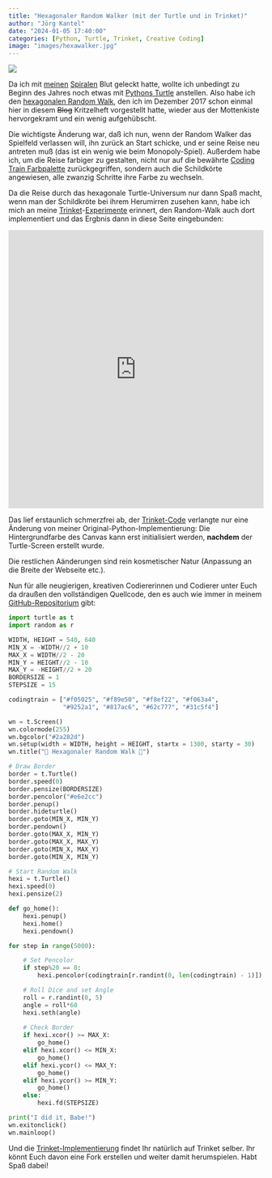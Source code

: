 ```yaml
---
title: "Hexagonaler Random Walker (mit der Turtle und in Trinket)"
author: "Jörg Kantel"
date: "2024-01-05 17:40:00"
categories: [Python, Turtle, Trinket, Creative Coding]
image: "images/hexawalker.jpg"
---
```


[![](images/hexawalker-b.jpg)](https://www.flickr.com/photos/schockwellenreiter/53441590727/)

Da ich mit [meinen](https://kantel.github.io/posts/2023122201_turtle_spirale/) [Spiralen](https://kantel.github.io/posts/2023122802_mehr_farben_mehr_ecken/) Blut geleckt hatte, wollte ich unbedingt zu Beginn des Jahres noch etwas mit [Pythons Turtle](http://cognitiones.kantel-chaos-team.de/programmierung/python/turtlepython.html) anstellen. Also habe ich den [hexagonalen Random Walk](http://blog.schockwellenreiter.de/2017/12/2017121304.html), den ich im Dezember 2017 schon einmal hier in diesem ~~Blog~~ Kritzelheft vorgestellt hatte, wieder aus der Mottenkiste hervorgekramt und ein wenig aufgehübscht.

Die wichtigste Änderung war, daß ich nun, wenn der Random Walker das Spielfeld verlassen will, ihn zurück an Start schicke, und er seine Reise neu antreten muß (das ist ein wenig wie beim Monopoly-Spiel). Außerdem habe ich, um die Reise farbiger zu gestalten, nicht nur auf die bewährte [Coding Train Farbpalette](http://cognitiones.kantel-chaos-team.de/multimedia/farbpaletten/codingtrainfarben.html) zurückgegriffen, sondern auch die Schildkörte angewiesen, alle zwanzig Schritte ihre Farbe zu wechseln.

Da die Reise durch das hexagonale Turtle-Universum nur dann Spaß macht, wenn man der Schildkröte bei ihrem Herumirren zusehen kann, habe ich mich an meine [Trinket](http://cognitiones.kantel-chaos-team.de/programmierung/python/trinket.html)-[Experimente](https://kantel.github.io/#category=Trinket) erinnert, den Random-Walk auch dort implementiert und das Ergbnis dann in diese Seite eingebunden:

<iframe src="https://trinket.io/embed/python/5a5da6439d?outputOnly=true" width="100%" height="550" frameborder="0" marginwidth="0" marginheight="0" allowfullscreen></iframe>

Das lief erstaunlich schmerzfrei ab, der [Trinket-Code](https://trinket.io/library/trinkets/5a5da6439d) verlangte nur eine Änderung von meiner Original-Python-Implementierung: Die Hintergrundfarbe des Canvas kann erst initialisiert werden, **nachdem** der Turtle-Screen erstellt wurde.

Die restlichen Aänderungen sind rein kosmetischer Natur (Anpassung an die Breite der Webseite etc.).

Nun für alle neugierigen, kreativen Codiererinnen und Codierer unter Euch da draußen den vollständigen Quellcode, den es auch wie immer in meinem [GitHub-Repositorium](https://github.com/kantel/turtlepy/blob/master/sources/hexrandomwalk3.py) gibt:

```python
import turtle as t
import random as r

WIDTH, HEIGHT = 540, 640
MIN_X = -WIDTH//2 + 10
MAX_X = WIDTH//2 - 20
MIN_Y = HEIGHT//2 - 10
MAX_Y = -HEIGHT//2 + 20 
BORDERSIZE = 1
STEPSIZE = 15

codingtrain = ["#f05025", "#f89e50", "#f8ef22", "#f063a4",
               "#9252a1", "#817ac6", "#62c777", "#31c5f4"]

wn = t.Screen()
wn.colormode(255)
wn.bgcolor("#2a282d")
wn.setup(width = WIDTH, height = HEIGHT, startx = 1300, starty = 30)
wn.title("🐢 Hexagonaler Random Walk 🐢")

# Draw Border
border = t.Turtle()
border.speed(0)
border.pensize(BORDERSIZE)
border.pencolor("#e6e2cc")
border.penup()
border.hideturtle()
border.goto(MIN_X, MIN_Y)
border.pendown()
border.goto(MAX_X, MIN_Y)
border.goto(MAX_X, MAX_Y)
border.goto(MIN_X, MAX_Y)
border.goto(MIN_X, MIN_Y)

# Start Random Walk
hexi = t.Turtle()
hexi.speed(0)
hexi.pensize(2)

def go_home():
    hexi.penup()
    hexi.home()
    hexi.pendown()

for step in range(5000):

    # Set Pencolor
    if step%20 == 0:
        hexi.pencolor(codingtrain[r.randint(0, len(codingtrain) - 1)])

    # Roll Dice and set Angle
    roll = r.randint(0, 5)
    angle = roll*60
    hexi.seth(angle)
    
    # Check Border
    if hexi.xcor() >= MAX_X:
        go_home()
    elif hexi.xcor() <= MIN_X:
        go_home()
    elif hexi.ycor() <= MAX_Y:
        go_home()
    elif hexi.ycor() >= MIN_Y:
        go_home()
    else:
        hexi.fd(STEPSIZE)

print("I did it, Babe!")
wn.exitonclick()
wn.mainloop()
```

Und die [Trinket-Implementierung](https://trinket.io/python/5a5da6439d) findet Ihr natürlich auf Trinket selber. Ihr könnt Euch davon eine Fork erstellen und weiter damit herumspielen. Habt Spaß dabei!